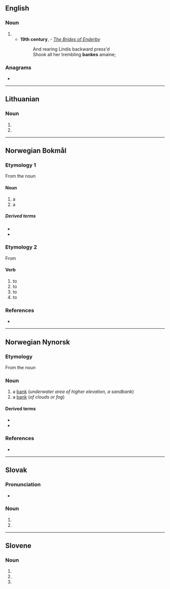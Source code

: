 {{also|Bänke}}
==English==

===Noun===
{{en-noun}}

# {{obsolete spelling of|bank|lang=en}}
#* '''19th century''', {{w|Jean Ingelow}} - ''[[s:The Brides of Enderby|The Brides of Enderby]]''
#*: And rearing Lindis backward press'd
#*: Shook all her trembling '''bankes''' amaine;

===Anagrams===
* {{anagrams|en|baken}}

----

==Lithuanian==

===Noun===
{{head|lt|noun form|g=m}}

# {{inflection of|bankas||loc|s|lang=lt}}
# {{inflection of|bankas||voc|s|lang=lt}}

----

==Norwegian Bokmål==

===Etymology 1===
From the noun {{l|nb|bakke}}

====Noun====
{{nb-noun-m1}}

# a {{l|en|bank}} {{q|underwater area of higher elevation, a sandbank}}
# a {{l|en|bank}} {{q|of clouds or fog}}

=====Derived terms=====
* {{l|nb|sandbanke}}
* {{l|nb|tåkebanke}}

===Etymology 2===
From {{der|nb|non|banga}}

====Verb====
{{head|nb|verb|imperative|bank|present tense|banker|simple past and past participle|banka|or|banket|present tense|bankende}}

# to {{l|en|knock}} {{q|rap one's knuckles against something, such as a door}}
# to {{l|en|hammer}} {{q|strike with a hammer}}
# to {{l|en|beat}} {{q|heart}}
# to {{l|en|throb}} {{q|pain, headache, pulse}}

===References===
* {{R:The Bokmål Dictionary}}

----

==Norwegian Nynorsk==

===Etymology===
From the noun {{l|nn|bakke}}

===Noun===
{{nn-noun-m1}}

# a [[bank]] (''underwater area of higher elevation, a sandbank'')
# a [[bank]] (''of clouds or fog'')

====Derived terms====
* {{l|nn|sandbanke}}
* {{l|nn|tåkebanke}}

===References===
* {{R:The Nynorsk Dictionary}}

----

==Slovak==

===Pronunciation===
* {{IPA|/ˈbaŋkɛ/|lang=sk}}

===Noun===
{{head|sk|noun form}}

# {{inflection of|banka||dat|s|lang=sk}}
# {{inflection of|banka||loc|s|lang=sk}}

----

==Slovene==

===Noun===
{{head|sl|noun form|head=bánke}}

# {{inflection of|bánka||gen|s|lang=sl}}
# {{inflection of|bánka||nom|p|lang=sl}}
# {{inflection of|bánka||acc|p|lang=sl}}